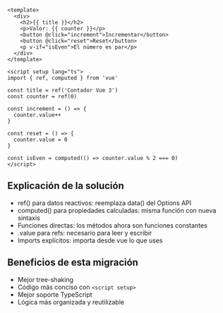 ```vue
<template>
  <div>
    <h2>{{ title }}</h2>
    <p>Valor: {{ counter }}</p>
    <button @click="increment">Incrementar</button>
    <button @click="reset">Reset</button>
    <p v-if="isEven">El número es par</p>
  </div>
</template>

<script setup lang="ts">
import { ref, computed } from 'vue'

const title = ref('Contador Vue 3')
const counter = ref(0)

const increment = () => {
  counter.value++
}

const reset = () => {
  counter.value = 0
}

const isEven = computed(() => counter.value % 2 === 0)
</script>
```

## Explicación de la solución
* ref() para datos reactivos: reemplaza data() del Options API
* computed() para propiedades calculadas: misma función con nueva sintaxis
* Funciones directas: los métodos ahora son funciones constantes
* .value para refs: necesario para leer y escribir
* Imports explícitos: importa desde vue lo que uses

## Beneficios de esta migración
* Mejor tree-shaking
* Código más conciso con `<script setup>`
* Mejor soporte TypeScript
* Lógica más organizada y reutilizable

